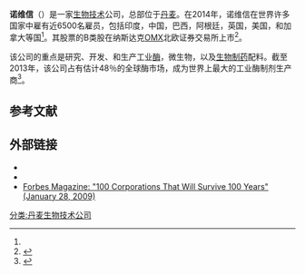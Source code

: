 {{Infobox company 
| company_name = 诺维信股份公司
| company_logo = [[Image:Novozymes-logo.jpg|175px]] 
| company_type = [[上市公司|上市公司]]（{{OMX|CSE11273|NZYM B}}）
| company_slogan = 
| foundation = 1925
| location = [[Bagsværd|Bagsværd]]，[[丹麦|丹麦]] 
| key_people = Henrik Gürtler <small>([[chairman_(official)|Chairman]])</small>, [[Steen_Riisgaard|Steen Riisgaard]] <small>(President and [[chief_executive_officer|CEO]])</small>
| industry = [[生物技术|生物技术]] 
| products = [[酶|酶]]<br />[[微生物|微生物]]<br />[[生物治療|生物治療]]
| revenue = [[丹麦克朗|DKK]] 12.459亿<small>(2014年)</small><ref name="AR2014">{{cite web |title=The Novozymes Report 2014 |publisher=Novozymes |url=http://report2014.novozymes.com/ |work=Novozymes |date=20 January 2015 |accessdate=11 April 2015 |archive-date=2016-03-04 |archive-url=https://web.archive.org/web/20160304001027/http://report2014.novozymes.com/ |dead-url=yes }}</ref>
| operating_income = DKK 3.384亿<small>(2014年)</small><ref name="AR2014" />
| net_income = DKK 2.525亿 <small>(2014年)</small><ref name="AR2014" />
| num_employees= 6,454 <small>(2014年)</small><ref name="AR2014" />
| homepage = [http://www.novozymes.com 诺维信]
| intl = yes
}}
'''诺维信'''（{{lang-en|Novozymes}}）是一家[[生物技术|生物技术]]公司，总部位于[[丹麦|丹麦]]。在2014年，诺维信在世界许多国家中雇有近6500名雇员，包括印度，中国，巴西，阿根廷，英国，美国，和加拿大等国<ref name="AR2014" />。其股票的B类股在纳斯达克[[OMX|OMX]]北欧证券交易所上市<ref name="NASDAQ OMX Nordic2014">{{cite news|title=NASDAQ OMX Nordic Novozymes Information|author=NASDAQ OMX Nordic|url=http://www.nasdaqomxnordic.com/aktier/microsite?Instrument=CSE11273|work=NASDAQ OMX Nordic|date=5 April 2004|accessdate=5 April 2014|archive-date=2015-12-08|archive-url=https://web.archive.org/web/20151208161521/http://www.nasdaqomxnordic.com/aktier/microsite?Instrument=CSE11273|dead-url=yes}}</ref>。

该公司的重点是研究、开发、和生产工业[[酶|酶]]，微生物，以及[[生物制药|生物制药]]配料。截至2013年，该公司占有估计48％的全球酶市场，成为世界上最大的工业酶制剂生产商<ref name="Fahey2010">{{cite news |title=Are We Getting Closer to 'Clean' Ethanol? |author=Jonathan Fahey |url=http://www.forbes.com/forbes/2010/0510/global-2000-10-beer-lips-ethanol-novozymes-emperor-of-enzymes.html |newspaper=Forbes |date=22 April 2010 |accessdate=12 February 2014 |archive-date=2013-01-23 |archive-url=https://archive.is/20130123091548/http://www.forbes.com/forbes/2010/0510/global-2000-10-beer-lips-ethanol-novozymes-emperor-of-enzymes.html |dead-url=no }}</ref>。

==参考文献==
{{reflist}}

==外部链接 ==
* {{official website|http://www.novozymes.com}}
* {{cite web |url= http://www.forbes.com/forbes/2010/0510/global-2000-10-beer-lips-ethanol-novozymes-emperor-of-enzymes.html |title= Are We Getting Closer to 'Clean' Ethanol? |last1= Fahey |first1= Jonathan |date= April 22, 2010 |publisher= Forbes |accessdate= 2016-06-11 |archive-date= 2013-01-23 |archive-url= https://archive.is/20130123091548/http://www.forbes.com/forbes/2010/0510/global-2000-10-beer-lips-ethanol-novozymes-emperor-of-enzymes.html |dead-url= no }}
* [http://www.forbes.com/2009/01/28/long-lived-companies-leadership_0128_sustainability_2.html%3Cbr%20/%3E Forbes Magazine: "100 Corporations That Will Survive 100 Years" (January 28, 2009)]{{Webarchive|url=https://archive.is/20130123105210/http://www.forbes.com/2009/01/28/long-lived-companies-leadership_0128_sustainability_2.html%3Cbr%20/%3E |date=2013-01-23 }}

{{OMXC20}}

[[分类:丹麦生物技术公司|分类:丹麦生物技术公司]]
